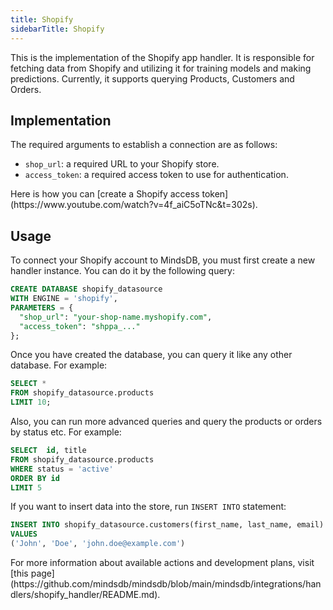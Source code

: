 ```yaml
---
title: Shopify
sidebarTitle: Shopify
---
```


This is the implementation of the Shopify app handler. It is responsible for fetching data from Shopify and utilizing it for training models and making predictions. Currently, it supports querying Products, Customers and Orders.

## Implementation

The required arguments to establish a connection are as follows:

- `shop_url`: a required URL to your Shopify store.
- `access_token`: a required access token to use for authentication.

<Tip>
Here is how you can [create a Shopify access token](https://www.youtube.com/watch?v=4f_aiC5oTNc&t=302s).
</Tip>

## Usage

To connect your Shopify account to MindsDB, you must first create a new handler instance. You can do it by the following query:

```sql
CREATE DATABASE shopify_datasource
WITH ENGINE = 'shopify',
PARAMETERS = {
  "shop_url": "your-shop-name.myshopify.com",
  "access_token": "shppa_..."
};
```

Once you have created the database, you can query it like any other database. For example:

```sql
SELECT *
FROM shopify_datasource.products
LIMIT 10;
```

Also, you can run more advanced queries and query the products or orders by status etc. For example:

```sql
SELECT  id, title
FROM shopify_datasource.products
WHERE status = 'active'
ORDER BY id
LIMIT 5
```
If you want to insert data into the store, run `INSERT INTO` statement:

```sql
INSERT INTO shopify_datasource.customers(first_name, last_name, email)
VALUES 
('John', 'Doe', 'john.doe@example.com')
```

<Info>
For more information about available actions and development plans, visit [this page](https://github.com/mindsdb/mindsdb/blob/main/mindsdb/integrations/handlers/shopify_handler/README.md).
</Info>
